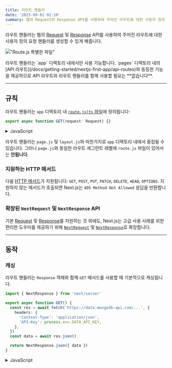 ```yaml
---
title: 라우트 핸들러
date: '2023-09-01 01:10'
summary: 웹의 Request와 Response API를 사용하여 주어진 라우트에 대한 사용자 정의 요청 핸들러를 만듭니다.
---
```

<TOCInline toc={props.toc} asDisclosure />


라우트 핸들러는 웹의 [Request](https://developer.mozilla.org/docs/Web/API/Request) 및 [Response](https://developer.mozilla.org/docs/Web/API/Response) API를 사용하여 주어진 라우트에 대한 사용자 정의 요청 핸들러를 생성할 수 있게 해줍니다.

!["Route.js 특별한 파일"](https://nextjs.org/_next/image?url=%2Fdocs%2Flight%2Froute-special-file.png&w=1920&q=75&dpl=dpl_FcsRuVSqhZQjoKTEBMfGGqHxFR53)

<Callout type="warning" icon="알아두면 좋은 정보: Page 라우터의 API 라우트와의 관계">
라우트 핸들러는 `app` 디렉토리 내에서만 사용 가능합니다.
`pages` 디렉토리 내의 [API 라우트](/docs/getting-started/nextjs-first-app/api-routes)와 동등한 기능을 제공하므로 <StyleWarning>API 라우트와 라우트 핸들러를 함께 사용할 필요는 **없습니다**.</StyleWarning>
</Callout>

---

## 규칙

라우트 핸들러는 `app` 디렉토리 내 [`route.js|ts` 파일](https://nextjs.org/docs/app/api-reference/file-conventions/route)에 정의됩니다:

```ts filename="app/api/route.ts" switcher
export async function GET(request: Request) {}
```
<details>
    <summary>JavaScript</summary>
```js filename="app/api/route.js" switcher
export async function GET(request) {}
```
</details>

라우트 핸들러는 `page.js` 및 `layout.js`와 마찬가지로 `app` 디렉토리 내에서 중첩될 수 있습니다. 그러나 `page.js`와 동일한 라우트 세그먼트 레벨에 `route.js` 파일이 있어서는 **안됩니다**.

### 지원하는 HTTP 메서드

다음 [HTTP 메서드](https://developer.mozilla.org/docs/Web/HTTP/Methods)가 지원됩니다: `GET`, `POST`, `PUT`, `PATCH`, `DELETE`, `HEAD`, `OPTIONS`. 지원하지 않는 메서드가 호출되면 Next.js는 `405 Method Not Allowed` 응답을 반환합니다.

### 확장된 `NextRequest` 및 `NextResponse` API

기본 [Request](https://developer.mozilla.org/docs/Web/API/Request) 및 [Response](https://developer.mozilla.org/docs/Web/API/Response)를 지원하는 것 외에도, Next.js는 고급 사용 사례를 위한 편리한 도우미를 제공하기 위해 [`NextRequest`](https://nextjs.org/docs/app/api-reference/functions/next-request) 및 [`NextResponse`](https://nextjs.org/docs/app/api-reference/functions/next-response)로 확장합니다.

---

## 동작

### 캐싱

라우트 핸들러는 `Response` 객체와 함께 `GET` 메서드를 사용할 때 기본적으로 캐싱됩니다.

```ts filename="app/items/route.ts" switcher
import { NextResponse } from 'next/server'

export async function GET() {
  const res = await fetch('https://data.mongodb-api.com/...', {
    headers: {
      'Content-Type': 'application/json',
      'API-Key': process.env.DATA_API_KEY,
    },
  })
  const data = await res.json()

  return NextResponse.json({ data })
}
```
<details>
    <summary>JavaScript</summary>
```js filename="app/items/route.js" switcher
import { NextResponse } from 'next/server'

export async function GET() {
  const res = await fetch('https://data.mongodb-api.com/...', {
    headers: {
      'Content-Type': 'application/json',
      'API-Key': process.env.DATA_API_KEY,
    },
  })
  const data = await res.json()

  return NextResponse.json({ data })
}
```
</details>
> **TypeScript 주의**: `Response.json()`은 유효하지만, 기본 TypeScript 타입은 현재 오류를 표시합니다. 대신 타입이 지정된 응답을 위해 [`NextResponse.json()`](https://nextjs.org/docs/app/api-reference/functions/next-response#json)을 사용할 수 있습니다.


### 캐싱에서 제외하기

캐싱에서 제외하려면 다음을 사용할 수 있습니다:

- `GET` 메서드와 함께 `Request` 객체를 사용합니다.
- 다른 HTTP 메서드를 사용합니다.
- `cookies`와 `headers`와 같은 [동적 함수](#동적-함수)를 사용합니다.
- [세그먼트 설정 옵션](#세그먼트-구성-옵션)을 통해 수동으로 동적 모드를 지정합니다.

예시:

```ts filename="app/products/api/route.ts" switcher
import { NextResponse } from 'next/server'

export async function GET(request: Request) {
  const { searchParams } = new URL(request.url)
  const id = searchParams.get('id')
  const res = await fetch(`https://data.mongodb-api.com/product/${id}`, {
    headers: {
      'Content-Type': 'application/json',
      'API-Key': process.env.DATA_API_KEY,
    },
  })
  const product = await res.json()

  return NextResponse.json({ product })
}
```
<details>
    <summary>JavaScript</summary>
```js filename="app/products/api/route.js" switcher
import { NextResponse } from 'next/server'

export async function GET(request) {
  const { searchParams } = new URL(request.url)
  const id = searchParams.get('id')
  const res = await fetch(`https://data.mongodb-api.com/product/${id}`, {
    headers: {
      'Content-Type': 'application/json',
      'API-Key': process.env.DATA_API_KEY,
    },
  })
  const product = await res.json()

  return NextResponse.json({ product })
}
```
</details>
마찬가지로, `POST` 메서드는 라우트 핸들러가 동적으로 평가되게 합니다.

```ts filename="app/items/route.ts" switcher
import { NextResponse } from 'next/server'

export async function POST() {
  const res = await fetch('https://data.mongodb-api.com/...', {
    method: 'POST',
    headers: {
      'Content-Type': 'application/json',
      'API-Key': process.env.DATA_API_KEY,
    },
    body: JSON.stringify({ time: new Date().toISOString() }),
  })

  const data = await res.json()

  return NextResponse.json(data)
}
```
<details>
    <summary>JavaScript</summary>
```js filename="app/items/route.js" switcher
import { NextResponse } from 'next/server'

export async function POST() {
  const res = await fetch('https://data.mongodb-api.com/...', {
    method: 'POST',
    headers: {
      'Content-Type': 'application/json',
      'API-Key': process.env.DATA_API_KEY,
    },
    body: JSON.stringify({ time: new Date().toISOString() }),
  })

  const data = await res.json()

  return NextResponse.json(data)
}
```
</details>
> **알아두면 좋은 정보**: API 라우트와 마찬가지로, 라우트 핸들러는 폼 제출 처리와 같은 경우에 사용될 수 있습니다. React와 깊게 통합되는 [폼 및 변형 처리](/docs/nextjs/data-fetching/forms-and-mutations)를 위한 새로운 추상화가 진행 중입니다.



### 라우트 결정 방식

`route`를 가장 낮은 수준의 라우팅 원시로 간주할 수 있습니다.

- `page`처럼 레이아웃이나 클라이언트 측 네비게이션에 참여 **하지 않습니다**.
- `page.js`와 같은 경로에 `route.js` 파일이 **있을 수 없습니다**.

| 페이지                 | 라우트              | 결과                       |
| ---------------------- | ------------------- | -------------------------- |
| `app/page.js`          | `app/route.js`      | `<Cross size={18} />` 충돌    |
| `app/page.js`          | `app/api/route.js`  | `<Check size={18} />` 유효    |
| `app/[user]/page.js`   | `app/api/route.js`  | `<Check size={18} />` 유효    |

각 `route.js` 또는 `page.js` 파일은 해당 라우트의 모든 HTTP 동사를 인수로 합니다.

```jsx filename="app/page.js"
export default function Page() {
  return <h1>Hello, Next.js!</h1>
}

// ❌ 충돌
// `app/route.js`
export async function POST(request) {}
```

---

## 예시

다음 예제들은 Route 핸들러를 Next.js의 다른 API와 기능과 어떻게 조합하는지 보여줍니다.

### 캐싱된 데이터 재검증하기

[`next.revalidate`](/docs/nextjs/data-fetching/fetching-caching-and-revalidating#데이터-재검증) 옵션을 사용하여 [캐시된 데이터를 재검증](/docs/nextjs/data-fetching/fetching-caching-and-revalidating#데이터-재검증)할 수 있습니다:

```ts filename="app/items/route.ts" switcher
import { NextResponse } from 'next/server'

export async function GET() {
  const res = await fetch('https://data.mongodb-api.com/...', {
    next: { revalidate: 60 }, // 60초마다 재검증
  })
  const data = await res.json()

  return NextResponse.json(data)
}
```
<details>
    <summary>JavaScript</summary>
```js filename="app/items/route.js" switcher
import { NextResponse } from 'next/server'

export async function GET() {
  const res = await fetch('https://data.mongodb-api.com/...', {
    next: { revalidate: 60 }, // 60초마다 재검증
  })
  const data = await res.json()

  return NextResponse.json(data)
}
```
</details>

또는 [`revalidate` 세그먼트 설정 옵션](https://nextjs.org/docs/app/api-reference/file-conventions/route-segment-config#revalidate)을 사용할 수 있습니다:

```ts
export const revalidate = 60
```


### 동적 함수

Route 핸들러는 Next.js의 [`cookies`](https://nextjs.org/docs/app/api-reference/functions/cookies)와 [`headers`](https://nextjs.org/docs/app/api-reference/functions/headers)와 같은 동적 함수와 함께 사용될 수 있습니다.

#### 쿠키

`next/headers`에서 [`cookies`](https://nextjs.org/docs/app/api-reference/functions/cookies)를 사용하여 쿠키를 읽을 수 있습니다. 이 서버 함수는 Route 핸들러에서 직접 호출되거나 다른 함수 내에서 중첩될 수 있습니다.

이 `cookies` 인스턴스는 읽기 전용입니다. 쿠키를 설정하려면 [`Set-Cookie`](https://developer.mozilla.org/docs/Web/HTTP/Headers/Set-Cookie) 헤더를 사용하여 새로운 `Response`를 반환해야 합니다.

```ts filename="app/api/route.ts" switcher
import { cookies } from 'next/headers'

export async function GET(request: Request) {
  const cookieStore = cookies()
  const token = cookieStore.get('token')

  return new Response('안녕하세요, Next.js!', {
    status: 200,
    headers: { 'Set-Cookie': `token=${token.value}` },
  })
}
```
<details>
    <summary>JavaScript</summary>
```js filename="app/api/route.js" switcher
import { cookies } from 'next/headers'

export async function GET(request) {
  const cookieStore = cookies()
  const token = cookieStore.get('token')

  return new Response('안녕하세요, Next.js!', {
    status: 200,
    headers: { 'Set-Cookie': `token=${token}` },
  })
}
```
</details>

대안으로 기본 Web API 위에 추상화를 사용하여 쿠키를 읽을 수 있습니다. ([`NextRequest`](https://nextjs.org/docs/app/api-reference/functions/next-request)):

```ts filename="app/api/route.ts" switcher
import { type NextRequest } from 'next/server'

export async function GET(request: NextRequest) {
  const token = request.cookies.get('token')
}
```
<details>
    <summary>JavaScript</summary>
```js filename="app/api/route.js" switcher
export async function GET(request) {
  const token = request.cookies.get('token')
}
```
</details>



#### 헤더

`next/headers`에서 [`headers`](https://nextjs.org/docs/app/api-reference/functions/headers)를 사용하여 헤더를 읽을 수 있습니다. 이 서버 함수는 Route 핸들러에서 직접 호출되거나 다른 함수 내에서 중첩될 수 있습니다.

이 `headers` 인스턴스는 읽기 전용입니다. 헤더를 설정하려면 새로운 `headers`가 포함된 새로운 `Response`를 반환해야 합니다.

```ts filename="app/api/route.ts" switcher
import { headers } from 'next/headers'

export async function GET(request: Request) {
  const headersList = headers()
  const referer = headersList.get('referer')

  return new Response('안녕하세요, Next.js!', {
    status: 200,
    headers: { referer: referer },
  })
}
```
<details>
    <summary>JavaScript</summary>
```js filename="app/api/route.js" switcher
import { headers } from 'next/headers'

export async function GET(request) {
  const headersList = headers()
  const referer = headersList.get('referer')

  return new Response('안녕하세요, Next.js!', {
    status: 200,
    headers: { referer: referer },
  })
}
```
</details>

대안으로, 헤더를 읽기 위해 기본 Web API 위에 추상화를 사용할 수 있습니다. ([`NextRequest`](https://nextjs.org/docs/app/api-reference/functions/next-request)):

```ts filename="app/api/route.ts" switcher
import { type NextRequest } from 'next/server'

export async function GET(request: NextRequest) {
  const requestHeaders = new Headers(request.headers)
}
```
<details>
    <summary>JavaScript</summary>
```js filename="app/api/route.js" switcher
export async function GET(request) {
  const requestHeaders = new Headers(request.headers)
}
```
</details>
### 리다이렉트

```ts filename="app/api/route.ts" switcher
import { redirect } from 'next/navigation'

export async function GET(request: Request) {
  redirect('https://nextjs.org/')
}
```
<details>
    <summary>JavaScript</summary>
```js filename="app/api/route.js" switcher
import { redirect } from 'next/navigation'

export async function GET(request) {
  redirect('https://nextjs.org/')
}
```

</details>


### 동적 라우트 세그먼트

> 계속하기 전에 [라우트 정의하기](/docs/nextjs/routing/defining-routes) 페이지를 읽어보는 것을 권장합니다.

라우트 핸들러는 [동적 세그먼트](/docs/nextjs/routing/dynamic-routes)를 사용하여 동적 데이터로부터 요청 핸들러를 생성할 수 있습니다.

```ts filename="app/items/[slug]/route.ts" switcher
export async function GET(
  request: Request,
  { params }: { params: { slug: string } }
) {
  const slug = params.slug // 'a', 'b', 또는 'c'
}
```
<details>
    <summary>JavaScript</summary>
```js filename="app/items/[slug]/route.js" switcher
export async function GET(request, { params }) {
  const slug = params.slug // 'a', 'b', 또는 'c'
}
```
</details>

| 라우트                        | 예시 URL   | `params`       |
| ---------------------------- | ---------- | -------------- |
| `app/items/[slug]/route.js`  | `/items/a` | `{ slug: 'a' }`|
| `app/items/[slug]/route.js`  | `/items/b` | `{ slug: 'b' }`|
| `app/items/[slug]/route.js`  | `/items/c` | `{ slug: 'c' }`|


### 스트리밍

스트리밍은 AI 생성 컨텐츠에 주로 OpenAI와 같은 대형 언어 모델(LLMs)과 함께 사용됩니다. [AI SDK](https://sdk.vercel.ai/docs)에 대해 더 자세히 알아보세요.

```ts filename="app/api/chat/route.ts" switcher
import { Configuration, OpenAIApi } from 'openai-edge'
import { OpenAIStream, StreamingTextResponse } from 'ai'

export const runtime = 'edge'

const apiConfig = new Configuration({
  apiKey: process.env.OPENAI_API_KEY!,
})

const openai = new OpenAIApi(apiConfig)

export async function POST(req: Request) {
  // 요청의 본문에서 `messages` 추출하기
  const { messages } = await req.json()

  // 프롬프트를 기반으로 OpenAI API에 응답 요청하기
  const response = await openai.createChatCompletion({
    model: 'gpt-3.5-turbo',
    stream: true,
    messages: messages,
    max_tokens: 500,
    temperature: 0.7,
    top_p: 1,
    frequency_penalty: 1,
    presence_penalty: 1,
  })

  // 응답을 사용자 친화적인 텍스트 스트림으로 변환하기
  const stream = OpenAIStream(response)

  // 스트림으로 응답하기
  return new StreamingTextResponse(stream)
}
```
<details>
    <summary>JavaScript</summary>
```js filename="app/api/chat/route.js" switcher
import { Configuration, OpenAIApi } from 'openai-edge'
import { OpenAIStream, StreamingTextResponse } from 'ai'

export const runtime = 'edge'

const apiConfig = new Configuration({
  apiKey: process.env.OPENAI_API_KEY,
})

const openai = new OpenAIApi(apiConfig)

export async function POST(req) {
  // 요청의 본문에서 `messages` 추출하기
  const { messages } = await req.json()

  // 프롬프트를 기반으로 OpenAI API에 응답 요청하기
  const response = await openai.createChatCompletion({
    model: 'gpt-3.5-turbo',
    stream: true,
    messages: messages,
    max_tokens: 500,
    temperature: 0.7,
    top_p: 1,
    frequency_penalty: 1,
    presence_penalty: 1,
  })

  // 응답을 사용자 친화적인 텍스트 스트림으로 변환하기
  const stream = OpenAIStream(response)

  // 스트림으로 응답하기
  return new StreamingTextResponse(stream)
}
```
</details>

이런 추상화는 스트림을 생성하기 위해 웹 API를 사용합니다. 또한 기본 웹 API를 직접 사용할 수도 있습니다.

```ts filename="app/api/route.ts" switcher
// https://developer.mozilla.org/\
// docs/Web/API/ReadableStream#convert_async_iterator_to_stream
function iteratorToStream(iterator: any) {
  return new ReadableStream({
    async pull(controller) {
      const { value, done } = await iterator.next()

      if (done) {
        controller.close()
      } else {
        controller.enqueue(value)
      }
    },
  })
}

function sleep(time: number) {
  return new Promise((resolve) => {
    setTimeout(resolve, time)
  })
}

const encoder = new TextEncoder()

async function* makeIterator() {
  yield encoder.encode('<p>One</p>')
  await sleep(200)
  yield encoder.encode('<p>Two</p>')
  await sleep(200)
  yield encoder.encode('<p>Three</p>')
}

export async function GET() {
  const iterator = makeIterator()
  const stream = iteratorToStream(iterator)

  return new Response(stream)
}
```
<details>
    <summary>JavaScript</summary>
```js filename="app/api/route.js" switcher
// https://developer.mozilla.org/\
// docs/Web/API/ReadableStream#convert_async_iterator_to_stream
function iteratorToStream(iterator) {
  return new ReadableStream({
    async pull(controller) {
      const { value, done } = await iterator.next()

      if (done) {
        controller.close()
      } else {
        controller.enqueue(value)
      }
    },
  })
}

function sleep(time) {
  return new Promise((resolve) => {
    setTimeout(resolve, time)
  })
}

const encoder = new TextEncoder()

async function* makeIterator() {
  yield encoder.encode('<p>One</p>')
  await sleep(200)
  yield encoder.encode('<p>Two</p>')
  await sleep(200)
  yield encoder.encode('<p>Three</p>')
}

export async function GET() {
  const iterator = makeIterator()
  const stream = iteratorToStream(iterator)

  return new Response(stream)
}
```
</details>



### 요청 본문

표준 웹 API 메서드를 사용하여 `Request` 본문을 읽을 수 있습니다:

```ts filename="app/items/route.ts" switcher
import { NextResponse } from 'next/server'

export async function POST(request: Request) {
  const res = await request.json()
  return NextResponse.json({ res })
}
```
<details>
    <summary>JavaScript</summary>
```js filename="app/items/route.js" switcher
import { NextResponse } from 'next/server'

export async function POST(request) {
  const res = await request.json()
  return NextResponse.json({ res })
}
```
</details>

### 요청 본문의 FormData

`request.formData()` 함수를 사용하여 `FormData`를 읽을 수 있습니다:

```ts filename="app/items/route.ts" switcher
import { NextResponse } from 'next/server'

export async function POST(request: Request) {
  const formData = await request.formData()
  const name = formData.get('name')
  const email = formData.get('email')
  return NextResponse.json({ name, email })
}
```
<details>
    <summary>JavaScript</summary>
```js filename="app/items/route.js" switcher
import { NextResponse } from 'next/server'

export async function POST(request) {
  const formData = await request.formData()
  const name = formData.get('name')
  const email = formData.get('email')
  return NextResponse.json({ name, email })
}
```
</details>

`formData`의 데이터는 모두 문자열이므로, 원하는 형식(예: `number`)으로 요청을 검증하고 데이터를 검색하기 위해 [`zod-form-data`](https://www.npmjs.com/zod-form-data)를 사용하려고 할 수 있습니다.

### CORS

표준 웹 API 메서드를 사용하여 `Response`에 CORS 헤더를 설정할 수 있습니다:

```ts filename="app/api/route.ts" switcher
export async function GET(request: Request) {
  return new Response('안녕, Next.js!', {
    status: 200,
    headers: {
      'Access-Control-Allow-Origin': '*',
      'Access-Control-Allow-Methods': 'GET, POST, PUT, DELETE, OPTIONS',
      'Access-Control-Allow-Headers': 'Content-Type, Authorization',
    },
  })
}
```
<details>
    <summary>JavaScript</summary>
```js filename="app/api/route.js" switcher
export async function GET(request) {
  return new Response('안녕, Next.js!', {
    status: 200,
    headers: {
      'Access-Control-Allow-Origin': '*',
      'Access-Control-Allow-Methods': 'GET, POST, PUT, DELETE, OPTIONS',
      'Access-Control-Allow-Headers': 'Content-Type, Authorization',
    },
  })
}
```
</details>


### 엣지 및 Node.js 런타임

라우트 핸들러는 스트리밍을 포함하여 엣지와 Node.js 런타임을 모두 원활하게 지원하기 위해 동형 웹 API를 가지고 있습니다. 라우트 핸들러는 페이지와 레이아웃과 동일한 [라우트 세그먼트 구성](https://nextjs.org/docs/app/api-reference/file-conventions/route-segment-config)을 사용하므로 일반적으로 요청되는 기능인 [정적으로 재생성된](/docs/nextjs/data-fetching/fetching-caching-and-revalidating#데이터-재검증) 라우트 핸들러를 지원합니다.

`runtime` 세그먼트 구성 옵션을 사용하여 런타임을 지정할 수 있습니다:

```ts
export const runtime = 'edge' // 기본값은 'nodejs'
```

### 비-UI 응답

라우트 핸들러를 사용하여 비-UI 콘텐츠를 반환할 수 있습니다. [`sitemap.xml`](https://nextjs.org/docs/app/api-reference/file-conventions/metadata/sitemap#generate-a-sitemap), [`robots.txt`](https://nextjs.org/docs/app/api-reference/file-conventions/metadata/robots#generate-a-robots-file), [`앱 아이콘`](https://nextjs.org/docs/app/api-reference/file-conventions/metadata/app-icons#generate-icons-using-code-js-ts-tsx), 및 [오픈 그래프 이미지](https://nextjs.org/docs/app/api-reference/file-conventions/metadata/opengraph-image) 모두 내장 지원이 있습니다.

```ts filename="app/rss.xml/route.ts" switcher
export async function GET() {
  return new Response(`<?xml version="1.0" encoding="UTF-8" ?>
<rss version="2.0">

<channel>
  <title>Next.js 문서</title>
  <link>https://nextjs.org/docs</link>
  <description>웹을 위한 React 프레임워크</description>
</channel>

</rss>`)
}
```
<details>
    <summary>JavaScript</summary>
```js filename="app/rss.xml/route.js" switcher
export async function GET() {
  return new Response(`<?xml version="1.0" encoding="UTF-8" ?>
<rss version="2.0">

<channel>
  <title>Next.js 문서</title>
  <link>https://nextjs.org/docs</link>
  <description>웹을 위한 React 프레임워크</description>
</channel>

</rss>`)
}
```
</details>

### 세그먼트 구성 옵션

라우트 핸들러는 페이지와 레이아웃과 동일한 [라우트 세그먼트 구성](https://nextjs.org/docs/app/api-reference/file-conventions/route-segment-config)을 사용합니다.

```ts filename="app/items/route.ts" switcher
export const dynamic = 'auto'
export const dynamicParams = true
export const revalidate = false
export const fetchCache = 'auto'
export const runtime = 'nodejs'
export const preferredRegion = 'auto'
```
<details>
    <summary>JavaScript</summary>
```js filename="app/items/route.js" switcher
export const dynamic = 'auto'
export const dynamicParams = true
export const revalidate = false
export const fetchCache = 'auto'
export const runtime = 'nodejs'
export const preferredRegion = 'auto'
```
</details>
자세한 내용은 [API 참조](https://nextjs.org/docs/app/api-reference/file-conventions/route-segment-config)를 참조하세요.

